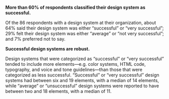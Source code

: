 **More than 60% of respondents classified their design system as successful.**

Of the 86 respondents with a design system at their organization, about 64% said their design system was either “successful” or “very successful”; 29% felt their design system was either “average” or “not very successful”; and 7% preferred not to say.

**Successful design systems are robust.**

Design systems that were categorized as “successful” or “very successful” tended to include more elements—e.g. color systems, HTML code, typography, and voice and tone guidelines—than those that were categorized as less successful. “Successful” or “very successful” design systems had between six and 19 elements, with a median of 14 elements, while “average” or “unsuccessful” design systems were reported to have between two and 18 elements, with a median of 11.
